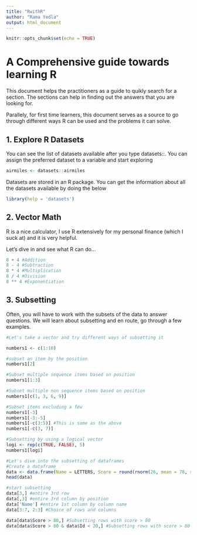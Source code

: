 ```yaml
---
title: "RwithR"
author: "Rama Yedla"
output: html_document
---
```


```r
knitr::opts_chunk$set(echo = TRUE)
```

# A Comprehensive guide towards learning R

This document helps the practitioners as a guide to quikly search for a section. The sections can help in finding out the answers that you are looking for.

Parallely, for first time learners, this document serves as a source to go through different ways R can be used and the problems it can solve.

## 1. Explore R Datasets

You can see the list of datasets available after you type datasets::. You can assign the preferred dataset to a variable and start exploring

```r
airmiles <- datasets::airmiles
```

Datasets are stored in an R package. You can get the information about all the datasets available by doing the below

```r
library(help = 'datasets')
```

## 2. Vector Math

R is a nice calculator, I use R extensively for my personal finance (which I suck at) and it is very helpful.

Let's dive in and see what R can do...

```r
8 + 4 #Addition
8 - 4 #Subtraction
8 * 4 #Multiplication
8 / 4 #Division
8 ** 4 #Exponentiation
```

## 3. Subsetting

Often, you will have to work with the subsets of the data to answer questions. We will learn about subsetting and en route, go through a few examples.

```r
#Let's take a vector and try different ways of subsetting it

numbers1 <- c(1:10)

#subset an item by the position
numbers1[2]

#Subset multiple sequence items based on position
numbers1[1:3]

#Subset multiple non sequence items based on position
numbers1[c(1, 3, 6, 9)]

#Subset items excluding a few
numbers1[-3]
numbers1[-3:-5]
numbers1[-c(3:5)] #This is same as the above
numbers1[-c(3, 7)]

#Subsetting by using a logical vector
logi <- rep(c(TRUE, FALSE), 5)
numbers1[logi]

#Let's dive into the subsetting of dataframes
#Create a dataframe
data <- data.frame(Name = LETTERS, Score = round(rnorm(26, mean = 78, sd = 10),0), Id = 1:26) 
head(data)

#start subsetting
data[3,] #entire 3rd row
data[,3] #entire 3rd column by position
data['Name'] #entire 1st column by column name
data[3:7, 2:3] #Choice of rows and columns

data[data$Score > 80,] #Subsetting rows with score > 80
data[data$Score > 80 & data$Id < 20,] #Subsetting rows with score > 80 and Id < 20
```

